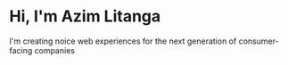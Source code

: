 # Hi, I'm Azim Litanga

I'm creating noice web experiences for the next generation of consumer-facing companies

